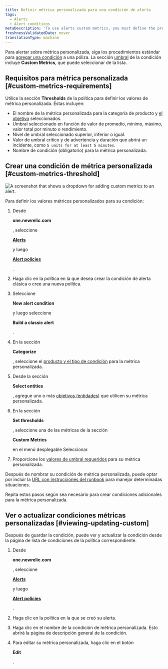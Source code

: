 ```yaml
---
title: Definir métrica personalizada para una condición de alerta
tags:
  - Alerts
  - Alert conditions
metaDescription: 'To use alerts custom metrics, you must define the product and entity, select the exact custom metric name, and define the thresholds.'
freshnessValidatedDate: never
translationType: machine
---
```



Para alertar sobre métrica personalizada, siga los procedimientos estándar para [agregar una condición](/docs/alerts-applied-intelligence/new-relic-alerts/alert-conditions/create-alert-conditions) a una póliza. La sección [umbral](/docs/alerts-applied-intelligence/new-relic-alerts/advanced-alerts/advanced-techniques/set-thresholds-alert-condition) de la condición incluye <DoNotTranslate>**Custom Metrics**</DoNotTranslate>, que puede seleccionar de la lista.

## Requisitos para métrica personalizada [#custom-metrics-requirements]

Utilice la sección <DoNotTranslate>**Thresholds**</DoNotTranslate> de la política para definir los valores de métrica personalizada. Éstas incluyen:

* El nombre de la métrica personalizada para la categoría de producto y [el objetivo](/docs/alerts/new-relic-alerts-beta/configuring-alert-policies/select-product-targets-alert-condition) seleccionados.
* Umbral seleccionado en función de valor de promedio, mínimo, máximo, valor total por minuto o rendimiento.
* Nivel de umbral seleccionado superior, inferior o igual.
* Valor de umbral crítico y de advertencia y duración que abrirá un incidente, como `5 units for at least 5 minutes`.
* Nombre de condición (obligatorio) para la métrica personalizada.

## Crear una condición de métrica personalizada [#custom-metrics-threshold]

<img
  title="Set custom metrics on your alerts"
  alt="A screenshot that shows a dropdown for adding custom metrics to an alert."
  src={alertsCustomMetrics}
/>

Para definir los valores métricos personalizados para su condición:

1. Desde

   <DoNotTranslate>**one.newrelic.com**</DoNotTranslate>

   , seleccione

   <DoNotTranslate>[**Alerts**](https://one.newrelic.com/alerts-ai)</DoNotTranslate>

   y luego

   <DoNotTranslate>[**Alert policies**](https://one.newrelic.com/alerts-ai/condition-builder/policy-list)</DoNotTranslate>

   .

2. Haga clic en la política en la que desea crear la condición de alerta clásica o cree una nueva política.

3. Seleccione

   <DoNotTranslate>**New alert condition**</DoNotTranslate>

   y luego seleccione

   <DoNotTranslate>**Build a classic alert**</DoNotTranslate>

   .

4. En la sección

   <DoNotTranslate>**Categorize**</DoNotTranslate>

   , seleccione el [producto y el tipo de condición](/docs/alerts-applied-intelligence/new-relic-alerts/alert-conditions/create-alert-conditions) para la métrica personalizada.

5. Desde la sección

   <DoNotTranslate>**Select entities**</DoNotTranslate>

   , agregue uno o más [objetivos (entidades)](/docs/alerts/new-relic-alerts-beta/configuring-alert-policies/select-product-targets-alert-condition) que utilicen su métrica personalizada.

6. En la sección

   <DoNotTranslate>**Set thresholds**</DoNotTranslate>

   , seleccione una de las métricas de la sección

   <DoNotTranslate>**Custom Metrics**</DoNotTranslate>

   en el menú desplegable Seleccionar.

7. Proporcione los [valores de umbral requeridos](#custom-metrics-requirements) para su métrica personalizada.

Después de nombrar su condición de métrica personalizada, puede optar por incluir la [URL con instrucciones del runbook](/docs/alerts-applied-intelligence/new-relic-alerts/advanced-alerts/understand-technical-concepts/provide-runbook-instructions-alert-activity) para manejar determinadas situaciones.

Repita estos pasos según sea necesario para crear condiciones adicionales para la métrica personalizada.

## Ver o actualizar condiciones métricas personalizadas [#viewing-updating-custom]

Después de guardar la condición, puede ver y actualizar la condición desde la página de lista de condiciones de la política correspondiente.

1. Desde

   <DoNotTranslate>**one.newrelic.com**</DoNotTranslate>

   , seleccione

   <DoNotTranslate>[**Alerts**](https://one.newrelic.com/alerts-ai)</DoNotTranslate>

   y luego

   <DoNotTranslate>[**Alert policies**](https://one.newrelic.com/alerts-ai/condition-builder/policy-list)</DoNotTranslate>

   .

2. Haga clic en la política en la que se creó su alerta.

3. Haga clic en el nombre de la condición de métrica personalizada. Esto abrirá la página de descripción general de la condición.

4. Para editar su métrica personalizada, haga clic en el botón

   <DoNotTranslate>**Edit**</DoNotTranslate>

   .